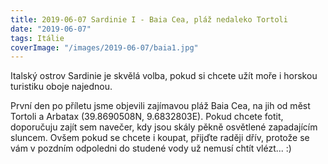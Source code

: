 ```yaml
---
title: 2019-06-07 Sardinie I - Baia Cea, pláž nedaleko Tortoli
date: "2019-06-07"
tags: Itálie
coverImage: "/images/2019-06-07/baia1.jpg"
---
```


Italský ostrov Sardinie je skvělá volba, pokud si chcete užít moře i horskou turistiku oboje najednou.

První den po příletu jsme objevili zajímavou pláž Baia Cea, na jih od měst Tortoli a Arbatax (39.8690508N, 9.6832803E). Pokud chcete fotit, doporučuju zajít sem navečer, kdy jsou skály pěkně osvětlené zapadajícím sluncem. Ovšem pokud se chcete i koupat, přijďte raději dřív, protože se vám v pozdním odpoledni do studené vody už nemusí chtít vlézt... :)

<CustomImage
  src="/images/2019-06-07/baia1.jpg"
  alt="Sardinie I - Baia Cea, pláž nedaleko Tortoli"
  size="horizontalLarge"
/>

<CustomImage
  src="/images/2019-06-07/baia3.jpg"
  alt="Sardinie I - Baia Cea, pláž nedaleko Tortoli"
  size="horizontalLarge"
/>
<CustomImage
  src="/images/2019-06-07/baia5.jpg"
  alt="Sardinie I - Baia Cea, pláž nedaleko Tortoli"
  size="horizontalLarge"
/>
<CustomImage
  src="/images/2019-06-07/baia6.jpg"
  alt="Sardinie I - Baia Cea, pláž nedaleko Tortoli"
  size="horizontalLarge"
/>
<CustomImage
  src="/images/2019-06-07/baia7.jpg"
  alt="Sardinie I - Baia Cea, pláž nedaleko Tortoli"
  size="horizontalLarge"
/>
<CustomImage
  src="/images/2019-06-07/baia8.jpg"
  alt="Sardinie I - Baia Cea, pláž nedaleko Tortoli"
  size="horizontalLarge"
/>
<CustomImage
  src="/images/2019-06-07/baia10.jpg"
  alt="Sardinie I - Baia Cea, pláž nedaleko Tortoli"
  size="horizontalLarge"
/>
<CustomImage
  src="/images/2019-06-07/baia9.jpg"
  alt="Sardinie I - Baia Cea, pláž nedaleko Tortoli"
  size="horizontalLarge"
/>

<CustomImage
  src="/images/2019-06-07/baia11.jpg"
  alt="Sardinie I - Baia Cea, pláž nedaleko Tortoli"
  size="horizontalLarge"
/>
<CustomImage
  src="/images/2019-06-07/baia12.jpg"
  alt="Sardinie I - Baia Cea, pláž nedaleko Tortoli"
  size="horizontalLarge"
/>
